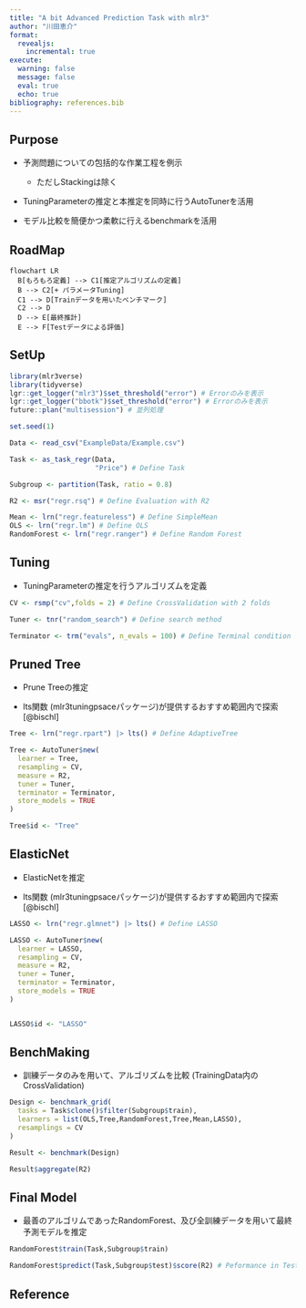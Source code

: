 ```yaml
---
title: "A bit Advanced Prediction Task with mlr3"
author: "川田恵介"
format:
  revealjs:
    incremental: true
execute: 
  warning: false
  message: false
  eval: true
  echo: true
bibliography: references.bib
---
```


## Purpose

-   予測問題についての包括的な作業工程を例示

    -   ただしStackingは除く

-   TuningParameterの推定と本推定を同時に行うAutoTunerを活用

-   モデル比較を簡便かつ柔軟に行えるbenchmarkを活用

## RoadMap

```mermaid
flowchart LR
  B[もろもろ定義] --> C1[推定アルゴリズムの定義]
  B --> C2[+ パラメータTuning]
  C1 --> D[Trainデータを用いたベンチマーク]
  C2 --> D
  D --> E[最終推計]
  E --> F[Testデータによる評価]
```


## SetUp

```r
library(mlr3verse)
library(tidyverse)
lgr::get_logger("mlr3")$set_threshold("error") # Errorのみを表示
lgr::get_logger("bbotk")$set_threshold("error") # Errorのみを表示
future::plan("multisession") # 並列処理

set.seed(1)

Data <- read_csv("ExampleData/Example.csv")

Task <- as_task_regr(Data,
                     "Price") # Define Task

Subgroup <- partition(Task, ratio = 0.8)

R2 <- msr("regr.rsq") # Define Evaluation with R2

Mean <- lrn("regr.featureless") # Define SimpleMean
OLS <- lrn("regr.lm") # Define OLS
RandomForest <- lrn("regr.ranger") # Define Random Forest
```

## Tuning

-   TuningParameterの推定を行うアルゴリズムを定義

```r
CV <- rsmp("cv",folds = 2) # Define CrossValidation with 2 folds

Tuner <- tnr("random_search") # Define search method

Terminator <- trm("evals", n_evals = 100) # Define Terminal condition
```

## Pruned Tree

-   Prune Treeの推定

-   lts関数 (mlr3tuningpsaceパッケージ)が提供するおすすめ範囲内で探索 [@bischl]

```r
Tree <- lrn("regr.rpart") |> lts() # Define AdaptiveTree

Tree <- AutoTuner$new(
  learner = Tree,
  resampling = CV,
  measure = R2,
  tuner = Tuner,
  terminator = Terminator,
  store_models = TRUE
)

Tree$id <- "Tree"
```

## ElasticNet

-   ElasticNetを推定

-   lts関数 (mlr3tuningpsaceパッケージ)が提供するおすすめ範囲内で探索 [@bischl]

```r
LASSO <- lrn("regr.glmnet") |> lts() # Define LASSO

LASSO <- AutoTuner$new(
  learner = LASSO,
  resampling = CV,
  measure = R2,
  tuner = Tuner,
  terminator = Terminator,
  store_models = TRUE
)


LASSO$id <- "LASSO"
```

## BenchMaking

-   訓練データのみを用いて、アルゴリズムを比較 (TrainingData内のCrossValidation)

```r
Design <- benchmark_grid(
  tasks = Task$clone()$filter(Subgroup$train),
  learners = list(OLS,Tree,RandomForest,Tree,Mean,LASSO),
  resamplings = CV
)

Result <- benchmark(Design)

Result$aggregate(R2)
```

## Final Model

-   最善のアルゴリムであったRandomForest、及び全訓練データを用いて最終予測モデルを推定

```r
RandomForest$train(Task,Subgroup$train)

RandomForest$predict(Task,Subgroup$test)$score(R2) # Peformance in TestData
```

## Reference
